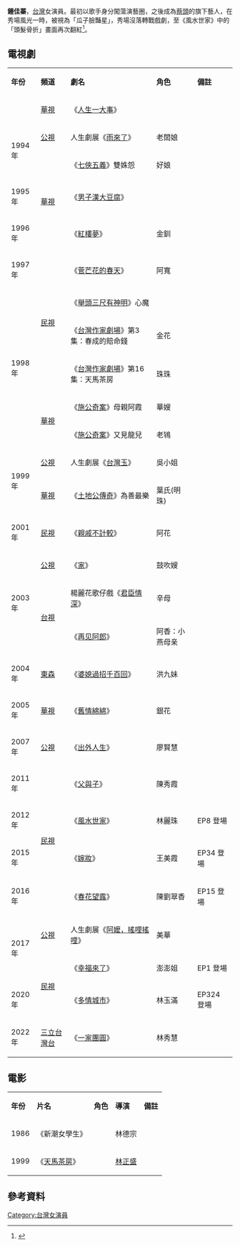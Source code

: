 {{藝人
|姓名 = 鍾佳蓁
|類型 = 女演員
|圖片 =
|圖片尺寸 = 
|圖片簡介 = 
|英文名 = 
|綽號 = 
|別名 = 鍾佳珍
|國籍 = {{ROC}}
|民族 = 
|籍貫 = {{TWN}}
|出生日期 = 
|星座 = 
|逝世日期 =  
|逝世地點 = 
|職業 = [[演員|演員]]
|語言 = [[國語|國語]]、[[台語|台語]]
|教育程度 = 
|宗教信仰 = 
|配偶 = 
|兒女 = 
|音樂類型 = 
|演奏樂器 = 
|出身地 = 
|出道作 = 
|出道日期 = 
|活躍年代 = 
|唱片公司 = 
|經紀公司 = [[鳳凰藝能|鳳凰藝能]](~2022)<br>[[三立藝能|三立藝能]](2022~至今)
|網站 = 
|相關團體 = 
|awards = 
|IMDb = 
|現任成員 = 
|過往成員 = 
|音樂專輯 =
|電視節目 =
|書籍 = 
}}

'''鍾佳蓁'''，[[台灣|台灣]]女演員。最初以歌手身分闖蕩演藝圈，之後成為[[蔡頭|蔡頭]]的旗下藝人，在秀場風光一時，被視為「瓜子臉豔星」，秀場沒落轉戰戲劇，至《風水世家》中的「頭髮骨折」畫面再次翻紅<ref>{{cite web|author=|url=https://ent.ltn.com.tw/news/breakingnews/2425713|title=「頭髮骨折」遭譏3年 女星護噬肉症弟至今未婚|publisher=自由時報|date=2018-05-14|access-date=2021-03-08|archive-date=2018-07-04|archive-url=https://web.archive.org/web/20180704095339/http://ent.ltn.com.tw/news/breakingnews/2425713|dead-url=no}}</ref>。

==電視劇==
{|class="wikitable" style="width:80%"
|-style="background:pink;color:honeydew" align=center
| '''年份''' || '''頻道''' || '''劇名''' || '''角色''' || '''備註'''
|-
| ||[[華視|華視]]||《[[人生一大事|人生一大事]]》|| ||
|-
|rowspan=2|1994年||[[公視|公視]]||人生劇展《[[雨來了|雨來了]]》||老闆娘||
|-
|rowspan=3|[[華視|華視]]||《[[七俠五義_(1994年電視劇)|七俠五義]]》雙姝怨||好娘||
|-
|1995年||《[[男子漢大豆腐|男子漢大豆腐]]》|| ||
|-
|1996年||《[[紅樓夢_(1996年電視劇)|紅樓夢]]》||金釧||
|-
|1997年||rowspan=4|[[民視|民視]]||《[[菅芒花的春天|菅芒花的春天]]》||阿寬||
|-
|rowspan=5|1998年||《[[舉頭三尺有神明|舉頭三尺有神明]]》心魔||||
|-
|《[[台灣作家劇場|台灣作家劇場]]》第3集：春成的賠命錢||金花||
|-
|《[[台灣作家劇場|台灣作家劇場]]》第16集：天馬茶房||珠珠||
|-
|rowspan=2|[[華視|華視]]||《[[施公奇案_(台灣)|施公奇案]]》母親阿霞||華嫂||
|-
|《[[施公奇案_(台灣)|施公奇案]]》又見龍兒||老鴇||
|-
|rowspan=2|1999年||[[公視|公視]]||人生劇展《[[台灣玉|台灣玉]]》||吳小姐||
|-
|[[華視|華視]]||《[[土地公傳奇|土地公傳奇]]》為善最樂||葉氏(明珠)||
|-
|2001年||[[民視|民視]]||《[[親戚不計較|親戚不計較]]》||阿花||
|-
|rowspan=3|2003年||[[公視|公視]]||《[[家_(公視電視劇)|家]]》||鼓吹嫂||
|-
|rowspan=2|[[台視|台視]]||楊麗花歌仔戲《[[君臣情深|君臣情深]]》||辛母||
|-
|《[[再见阿郎_(电视剧)|再见阿郎]]》||阿香：小燕母亲||
|-
|2004年||[[東森|東森]]||《[[婆媳過招千百回|婆媳過招千百回]]》||洪九妹||
|-
|2005年||[[華視|華視]]||《[[舊情綿綿_(電視劇)|舊情綿綿]]》||銀花||
|-
|2007年||[[公視|公視]]||《[[出外人生|出外人生]]》||廖賢慧||
|-
|2011年||rowspan=4|[[民視|民視]]||《[[父與子_(民視電視劇)|父與子]]》||陳秀霞||
|-
|2012年||《[[風水世家|風水世家]]》||林麗珠||EP8 登場
|-
|2015年||《[[嫁妝_(電視劇)|嫁妝]]》||王美霞||EP34 登場
|-
|2016年||《[[春花望露_(民視)|春花望露]]》||陳劉翠香||EP15 登場
|-
|rowspan=2|2017年||[[公視|公視]]||人生劇展《[[阿嬤，搖哩搖哩|阿嬤，搖哩搖哩]]》||美華||
|-
|rowspan=2|[[民視|民視]]||《[[幸福來了|幸福來了]]》||澎澎姐||EP1 登場
|-
|2020年||《[[多情城市|多情城市]]》||林玉滿||EP324 登場
|-
|2022年||[[三立台灣台|三立台灣台]]||《[[一家團圓|一家團圓]]》||林秀慧||
|}

==電影==
{|class="wikitable" style="width:80%"
|- style="background:pink;color:honeydew" align=center
| '''年份''' || '''片名''' || '''角色''' || '''導演''' ||'''備註'''
|-
|1986||《新潮女學生》|| ||林德宗||
|-
|1999||《[[天馬茶房_(電影)|天馬茶房]]》|| ||[[林正盛|林正盛]]||
|}

==參考資料==


[[Category:台灣女演員|Category:台灣女演員]]